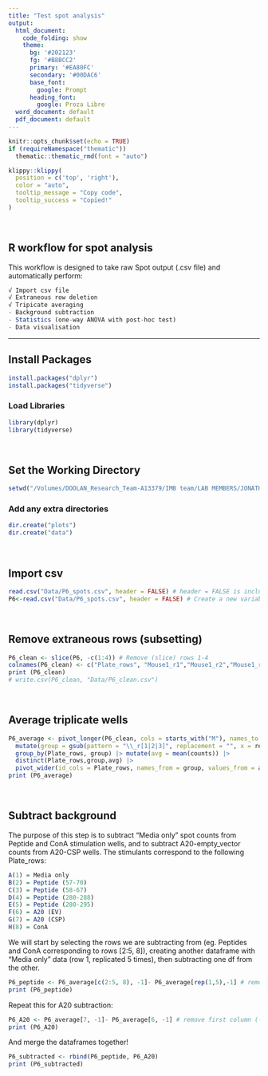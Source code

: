 ```yaml
---
title: "Test spot analysis"
output:
  html_document:
    code_folding: show
    theme:
      bg: '#202123'
      fg: '#B8BCC2'
      primary: '#EA80FC'
      secondary: '#00DAC6'
      base_font:
        google: Prompt
      heading_font:
        google: Proza Libre
  word_document: default
  pdf_document: default
---
```


```r
knitr::opts_chunk$set(echo = TRUE)
if (requireNamespace("thematic")) 
  thematic::thematic_rmd(font = "auto")
```


```r
klippy::klippy(
  position = c('top', 'right'),
  color = "auto",
  tooltip_message = "Copy code",
  tooltip_success = "Copied!"
)
```

<br>

## R workflow for spot analysis

This workflow is designed to take raw Spot output (.csv file) and automatically perform:

```r
√ Import csv file
√ Extraneous row deletion
√ Tripicate averaging
- Background subtraction
- Statistics (one-way ANOVA with post-hoc test)
- Data visualisation
```
---

## Install Packages

```r
install.packages("dplyr")
install.packages("tidyverse")
```

### Load Libraries

```r
library(dplyr)
library(tidyverse)
```
<br>

## Set the Working Directory

```r
setwd("/Volumes/DOOLAN_Research_Team-A13379/IMB team/LAB MEMBERS/JONATHAN TAN/Projects/ANOVA_tutorial/ANOVA_tutorial")
```

### Add any extra directories

```r
dir.create("plots")
dir.create("data")
```
<br>

## Import csv
```r
read.csv("Data/P6_spots.csv", header = FALSE) # header = FALSE is included to avoid the error: more columns than column names
P6<-read.csv("Data/P6_spots.csv", header = FALSE) # Create a new variable (P6) and save the contents of the .csv file into that variable
```
<br>

## Remove extraneous rows (subsetting)
```r
P6_clean <- slice(P6, -c(1:4)) # Remove (slice) rows 1-4
colnames(P6_clean) <- c("Plate_rows", "Mouse1_r1","Mouse1_r2","Mouse1_r3","Mouse2_r1","Mouse2_r2","Mouse2_r3","Mouse3_r1","Mouse3_r2","Mouse3_r3","Mouse4_r1","Mouse4_r2","Mouse4_r3") # Change to meaningful header names (r1 = replicate 1)
print (P6_clean)
# write.csv(P6_clean, "Data/P6_clean.csv")
```
<br>

## Average triplicate wells
```r
P6_average <- pivot_longer(P6_clean, cols = starts_with("M"), names_to = "replicates", values_to = "counts") |> # Convert dataframe into "Tall format" by concatenating columns (MouseX_rX) into one column (replicates)
  mutate(group = gsub(pattern = "\\_r[1|2|3]", replacement = "", x = replicates)) |> # Search/match headers for the characters/pattern xxx_r1 etc, substitute/replace with nothing "" (ie. Mouse1). Search within "replicates"
  group_by(Plate_rows, group) |> mutate(avg = mean(counts)) |> 
  distinct(Plate_rows,group,avg) |> 
  pivot_wider(id_cols = Plate_rows, names_from = group, values_from = avg) |> as.data.frame()
print (P6_average)
```

<br>

## Subtract background

The purpose of this step is to subtract "Media only" spot counts from Peptide and ConA stimulation wells, and to subtract A20-empty_vector counts from A20-CSP wells. The stimulants correspond to the following Plate_rows:
```r
A(1) = Media only
B(2) = Peptide (57-70)
C(3) = Peptide (58-67)
D(4) = Peptide (280-288)
E(5) = Peptide (280-295)
F(6) = A20 (EV)
G(7) = A20 (CSP)
H(8) = ConA
```

We will start by selecting the rows we are subtracting from (eg. Peptides and ConA corresponding to rows [2:5, 8]), creating another dataframe with "Media only" data (row 1, replicated 5 times), then subtracting one df from the other.
```r
P6_peptide <- P6_average[c(2:5, 8), -1]- P6_average[rep(1,5),-1] # remove first column (-1)
print (P6_peptide)
```

Repeat this for A20 subtraction:
```r
P6_A20 <- P6_average[7, -1]- P6_average[6, -1] # remove first column (-1)
print (P6_A20)
```

And merge the dataframes together!
```r
P6_subtracted <- rbind(P6_peptide, P6_A20)
print (P6_subtracted)
```


